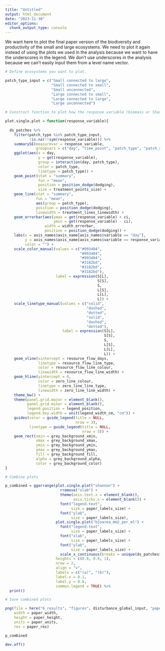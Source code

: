 ```yaml
---
title: "Untitled"
output: html_document
date: "2023-11-30"
editor_options: 
  chunk_output_type: console
---
```


We want here to plot the final paper version of the biodiversity and productivity of the small and large ecosystems. We need to plot it again instead of using the plots we used in the analysis because we want to have the underscores in the legend. We don't use underscores in the analysis because we can't easily input them from a level name vector. 

```r

# Define ecosystems you want to plot.

patch_type_input = c("Small connected to large",
                     "Small connected to small",
                     "Small unconnected",
                     "Large connected to small",
                     "Large connected to large",
                     "Large unconnected")
```

```r

# Construct function to plot how the response variable (biomass or Shannon) of small and large ecosystems changes across time.

plot.single.plot = function(response_variable){
  
  ds_patches %>%
    filter(patch_type %in% patch_type_input,
           !is.na(!!sym(response_variable))) %>%
    summarySE(measurevar = response_variable,
              groupvars = c("day", "time_point", "patch_type", "patch_size", "connection")) %>%
    ggplot(aes(x = day,
               y = get(response_variable),
               group = interaction(day, patch_type),
               color = patch_type,
               linetype = patch_type)) +
    geom_point(stat = "summary",
               fun = "mean",
               position = position_dodge(dodging),
               size = treatment_points_size) +
    geom_line(stat = "summary",
              fun = "mean",
              aes(group = patch_type),
              position = position_dodge(dodging),
              linewidth = treatment_lines_linewidth) +
    geom_errorbar(aes(ymax = get(response_variable) + ci,
                      ymin = get(response_variable) - ci),
                  width = width_errorbar,
                  position = position_dodge(dodging)) +
    labs(x = axis_names$axis_name[axis_names$variable == "day"],
         y = axis_names$axis_name[axis_names$variable == response_variable],
         color = "") +
    scale_color_manual(values = c("#993404",
                                  "#993404",
                                  "#993404",
                                  "#3182bd",
                                  "#3182bd",
                                  "#3182bd"),
                       label = expression(S[L], 
                                          S[S],
                                          S,
                                          L[S], 
                                          L[L], 
                                          L)) +
    scale_linetype_manual(values = c("solid",
                                     "dashed",
                                     "dotted",
                                     "solid",
                                     "dashed",
                                     "dotted"),
                          label = expression(S[L], 
                                             S[S],
                                             S,
                                             L[S], 
                                             L[L], 
                                             L)) +
    geom_vline(xintercept = resource_flow_days,
               linetype = resource_flow_line_type,
               color = resource_flow_line_colour,
               linewidth = resource_flow_line_width) +
    geom_hline(yintercept = 0,
               color = zero_line_colour,
               linetype = zero_line_line_type,
               linewidth = zero_line_line_width) +
    theme_bw() +
    theme(panel.grid.major = element_blank(),
          panel.grid.minor = element_blank(),
          legend.position = legend_position,
          legend.key.width = unit(legend_width_cm, "cm")) +
    guides(color = guide_legend(title = NULL,
                                nrow = 3),
           linetype = guide_legend(title = NULL,
                                   nrow = 3)) + 
    geom_rect(xmin = grey_background_xmin, 
              xmax = grey_background_xmax,
              ymin = grey_background_ymin, 
              ymax = grey_background_ymax, 
              fill = grey_background_fill, 
              alpha = grey_background_alpha,
              color = grey_background_color)
}
```

```r

# Combine plots

p_combined = ggarrange(plot.single.plot("shannon") +
                         rremove("xlab") +
                         theme(axis.text.x = element_blank(),
                               axis.ticks.x = element_blank()) +
                         font("legend.text", 
                              size = paper_labels_size) +
                         font("ylab", 
                              size = paper_labels_size),
                       plot.single.plot("bioarea_mm2_per_ml") +
                         font("legend.text", 
                              size = paper_labels_size) +
                         font("xlab", 
                              size = paper_labels_size) +
                         font("ylab", 
                              size = paper_labels_size) +
                         scale_x_continuous(breaks = unique(ds_patches$day)),
                       heights = c(0.8, 0.8, 1),
                       nrow = 2,
                       align = "v",
                       labels = c("(a)", "(b)"),
                       label.x = 0.1,
                       label.y = 0.8,
                       common.legend = TRUE) %>%
  print()
```

```r

# Save combined plots

png(file = here("6_results", "figures", disturbance_global_input, "paper", "ecosystem_diversity_n_function.png"),
    width = paper_width,
    height = paper_height,
    units = paper_units,
    res = paper_res)

p_combined

dev.off()
```